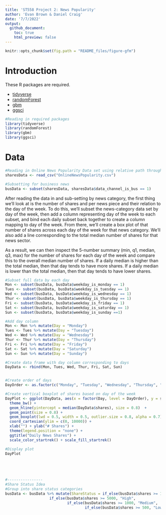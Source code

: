 ```yaml
---
title: 'ST558 Project 2: News Popularity'
author: 'Evan Brown & Daniel Craig'
date: '7/7/2022'
output: 
  github_document:
    toc: true
    html_preview: false
---
```


```r
knitr::opts_chunk$set(fig.path = "README_files/figure-gfm")
```

# **Introduction**



These R packages are required.

- [tidyverse](https://www.tidyverse.org/packages/)  
- [randomForest](https://www.tutorialspoint.com/r/r_random_forest.htm)  
- [gbm](https://www.rdocumentation.org/packages/gbm/versions/2.1.8)  
- [ggsci](https://cran.r-project.org/web/packages/ggsci/vignettes/ggsci.html)

```r
#Reading in required packages
library(tidyverse)
library(randomForest)
library(gbm)
library(ggsci)
```

# **Data**

```r
#Reading in Online News Popularity Data set using relative path through directory
sharesData <- read_csv("OnlineNewsPopularity.csv")

#Subsetting for business news
busData <- subset(sharesData, sharesData$data_channel_is_bus == 1)
```

After reading the data in and sub-setting by news category, the first thing we'll look at is the number of shares and per news piece and their relation to the day of the week. To do this, we'll subset the news-category data set by day of the week, then add a column representing day of the week to each subset, and bind each daily subset back together to create a column mapping to day of the week. From there, we'll create a box plot of that number of shares across each day of the week for that news category. We'll also add a line corresponding to the total median number of shares for that news sector. 

As a result, we can then inspect the 5-number summary (min, q1, median, q3, max) for the number of shares for each day of the week and compare this to the overall median number of shares. If a daily median is higher than the total median, then that day tends to have more shares. If a daily median is lower than the total median, then that day tends to have lower shares. 

```r
#Subset full data by each day
Mon <- subset(busData, busData$weekday_is_monday == 1)
Tues <- subset(busData, busData$weekday_is_tuesday == 1)
Wed <- subset(busData, busData$weekday_is_wednesday == 1)
Thur <- subset(busData, busData$weekday_is_thursday == 1)
Fri <- subset(busData, busData$weekday_is_friday == 1)
Sat <- subset(busData, busData$weekday_is_saturday == 1)
Sun <- subset(busData, busData$weekday_is_sunday ==1)

#Add day column
Mon <- Mon %>% mutate(Day = "Monday")
Tues <- Tues %>% mutate(Day = "Tuesday")
Wed <- Wed %>% mutate(Day = "Wednesday")
Thur <- Thur %>% mutate(Day = "Thursday")
Fri <- Fri %>% mutate(Day = "Friday")
Sat <- Sat %>% mutate(Day = "Saturday")
Sun <- Sun %>% mutate(Day = "Sunday")

#Create data frame with day column corresponding to days
DayData <- rbind(Mon, Tues, Wed, Thur, Fri, Sat, Sun)


#Create order of days
DayOrder <- as.factor(c("Monday", "Tuesday", "Wednesday", "Thursday", "Friday", "Saturday", "Sunday"))

#Create vertical boxplot of shares based on day of the week  
DayPlot <- ggplot(DayData, aes(x = factor(Day, level = DayOrder), y = shares, fill = Day, color = Day)) + 
  theme_bw() +                                                              #Set classic bw plot theme
  geom_hline(yintercept = median(DayData$shares), size = 0.8)  +            #Add line for median shares across all days
  geom_point(size = 0.8) +                                                  #Add points
  geom_boxplot(lwd = 0.5, width = 0.5, outlier.size = 0.8, alpha = 0.7) +   #Create boxplot
  coord_cartesian(ylim = c(0, 10000)) +                                     #Set y axis limits 
  xlab("") + ylab("# Shares") +                                             #Label axis
  theme(legend.position = "none") +                                         #Remove legend
  ggtitle("Daily News Shares") +                                            #Set title
  scale_color_startrek() + scale_fill_startrek()                            #Set color theme

#Display plot
DayPlot





#----------------
#Share Status Idea
#Group into share status categories
busData <- busData %>% mutate(ShareStatus = if_else(busData$shares >= 10000, "Very High",
                    if_else(busData$shares >= 5000, "High",
                            if_else(busData$shares >= 1000, "Medium",
                                    if_else(busData$shares >= 500, "Low", "Very Low")))))

```